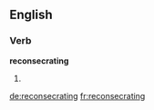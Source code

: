 ==English==

===Verb===
'''reconsecrating'''

# {{third-person singular of|reconsecrate}}

[[de:reconsecrating]]
[[fr:reconsecrating]]